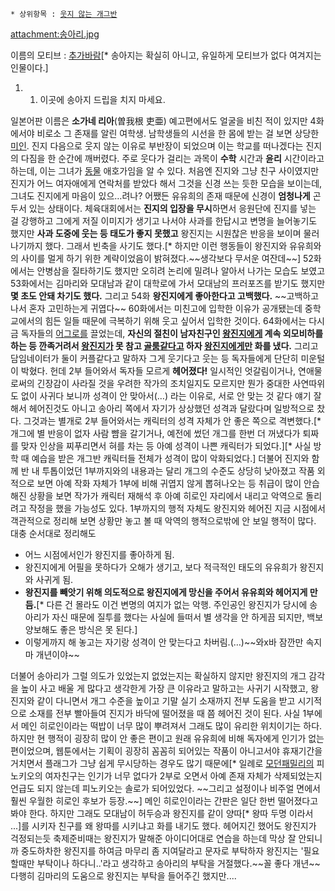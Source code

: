  * 상위항목 : [[웃지 않는 개그반]]

attachment:송아리.jpg

이름의 모티브 : [[추가바람]][* 송아지는 확실히 아니고, 유일하게 모티브가 없다 여겨지는 인물이다.]

## 이곳에 송아지 드립을 치지 마세요.
일본어판 이름은 '''소가네 리아'''(曽我根 吏亜)
예고편에서도 얼굴을 비친 적이 있지만 4화에서야 비로소 그 존재를 알린 여학생. 남학생들의 시선을 한 몸에 받는 걸 보면 상당한 [[미인]]. 진지 다음으로 웃지 않는 이유로 부반장이 되었으며 이는 학교를 떠나겠다는 진지의 다짐을 한 순간에 깨버렸다.
주로 웃다가 걸리는 과목이 '''수학''' 시간과 '''윤리''' 시간이라고 하는데, 이는 그녀가 [[동물]] 애호가임을 알 수 있다.
처음엔 진지와 그냥 친구 사이였지만 진지가 어느 여자애에게 연락처를 받았다 해서 그것을 신경 쓰는 듯한 모습을 보이는데, 그녀도 진지에게 마음이 있으…려나? 어쨌든 유유희의 존재 때문에 신경이 '''엄청나게''' 곤두서 있는 상태이다.
체육대회에서는 '''진지의 입장을 무시'''하면서 응원단에 진지를 넣는 걸 강행하고 그에게 저질 이미지가 생기고 나서야 사과를 한답시고 변명을 늘어놓기도 했지만 '''사과 도중에 웃는 등 태도가 좋지 못했고''' 왕진지는 시원찮은 반응을 보이며 물러나기까지 했다. 그래서 빈축을 사기도 했다.[* 하지만 이런 행동들이 왕진지와 유유희와의 사이를 멀게 하기 위한 계략이었음이 밝혀졌다.~~생각보다 무서운 여잔데~~]
52화에서는 안병삼을 질타하기도 했지만 오히려 논리에 밀려나 알아서 나가는 모습도 보였고 53화에서는 김마리와 모대남과 같이 대학로에 가서 모대남의 프러포즈를 받기도 했지만 '''몇 초도 안돼 차기도 했다.'''
그리고 54화 '''왕진지에게 좋아한다고 고백했다.''' ~~고백하고나서 혼자 고민하는게 귀엽다~~
60화에서는 미친고에 입학한 이유가 공개됐는데 중학교에서의 힘든 일들 때문에 극복하기 위해 웃고 싶어서 입학한 것이다.
64화에서는 다시금 독자들의 [[어그로]]를 끌었는데, '''자신의 절친이 남자친구인 [[왕진지]]에게 계속 외모비하를 하는 등 깐족거려서 [[왕진지]]가 못 참고 [[골룸]]같다고 하자 [[왕진지]]에게만 화를 냈다.''' 그리고 담임네이터가 둘이 커플같다고 말하자 그게 웃기다고 웃는 등 독자들에게 단단히 미운털이 박혔다.
헌데 2부 들어와서 독자들 모르게 '''헤어졌다!''' 일시적인 엇갈림이거나, 연애물로써의 긴장감이 사라질 것을 우려한 작가의 조치일지도 모르지만 뭔가 중대한 사연따위도 없이 사귀다 보니까 성격이 안 맞아서(…) 라는 이유로, 서로 안 맞는 것 같다 얘기 잘 해서 헤어진것도 아니고 송아리 쪽에서 자기가 상상했던 성격과 달랐다며 일방적으로 찼다.
그것과는 별개로 2부 들어와서는 캐릭터의 성격 자체가 안 좋은 쪽으로 격변했다.[* 개그에 별 반응이 없자 사람 뺨을 갈기거나, 예전에 썼던 개그를 한번 더 꺼냈다가 퇴짜를 맞자 인상을 찌푸리면서 혀를 차는 등 아예 성격이 나쁜 캐릭터가 되었다.][* 사실 방학 때 예습을 받은 개그반 캐릭터들 전체가 성격이 많이 악화되었다.] 더불어 진지와 함께 반 내 투톱이었던 1부까지와의 내용과는 달리 개그의 수준도 상당히 낮아졌고 작품 외적으로 보면 아예 작화 자체가 1부에 비해 귀엽지 않게 뽑혀나오는 등 취급이 많이 안습해진 상황을 보면 작가가 캐릭터 재해석 후 아예 히로인 자리에서 내리고 악역으로 돌리려고 작정을 했을 가능성도 있다.
1부까지의 행적 자체도 왕진지와 헤어진 지금 시점에서 객관적으로 정리해 보면 상황만 놓고 볼 때 악역의 행적으로밖에 안 보일 행적이 많다. 대충 순서대로 정리해도
* 어느 시점에서인가 왕진지를 좋아하게 됨.
* 왕진지에게 어필을 못하다가 오해가 생기고, 보다 적극적인 태도의 유유희가 왕진지와 사귀게 됨.
* '''왕진지를 빼앗기 위해 의도적으로 왕진지에게 망신을 주어서 유유희와 헤어지게 만듬.'''[* 다른 건 몰라도 이건 변명의 여지가 없는 악행. 주인공인 왕진지가 당시에 송아리가 자신 때문에 질투를 했다는 사실에 들떠서 별 생각을 안 하게끔 되지만, 백보 양보해도 좋은 방식은 못 된다.]
* 이렇게까지 해 놓고는 자기랑 성격이 안 맞는다고 차버림.(…)~~와x바 잠깐만 속지마 개년이야~~
더불어 송아리가 그럴 의도가 있었는지 없었는지는 확실하지 않지만 왕진지의 개그 감각을 높이 사고 배울 게 많다고 생각한게 가장 큰 이유라고 말하고는 사귀기 시작했고, 왕진지와 같이 다니면서 개그 수준을 높이고 기말 실기 소재까지 전부 도움을 받고 시기적으로 소재를 전부 빨아들여 진지가 바닥에 떨어졌을 때 쯤 헤어진 것이 된다.
사실 1부에서 메인 히로인이라는 떡밥이 너무 많이 뿌려져서 그래도 많이 유리한 위치이기는 하다. 하지만 현 행적이 굉장히 많이 안 좋은 편이고 원래 유유희에 비해 독자에게 인기가 없는 편이었으며, 웹툰에서는 기획이 굉장히 꼼꼼히 되어있는 작품이 아니고서야 휴재기간을 거치면서 플래그가 그냥 쉽게 무시당하는 경우도 많기 때문에[* 일례로 [[모던패밀리]]의 피노키오의 여자친구는 인기가 너무 없다가 2부로 오면서 아예 존재 자체가 삭제되었는지 언급도 되지 않는데 피노키오는 솔로가 되어있었다. ~~그리고 설정이나 비주얼 면에서 훨씬 우월한 히로인 후보가 등장.~~] 메인 히로인이라는 간판은 일단 한번 떨어졌다고 봐야 한다. 하지만 그래도 모대남이 허두승과 왕진지를 같이 양따[* 왕따 두명 이라서 ...]를 시키자 친구를 왜 왕따를 시키냐고 화를 내기도 했다.
헤어지긴 했어도 왕진지가 걱정되는듯
축제준비때는 왕진지가 말해준 아이디어대로 연습을 하는데 막상 잘 안되니까 중도하차한 왕진지를 하여금 마무리 좀 지여달라고 문자로 부탁하자 왕진지는 '필요할때만 부탁이나 하다니..'라고 생각하고 송아리의 부탁을 거절했다.~~꼴 좋다 개년~~
다행히 김마리의 도움으로 왕진지는 부탁을 들어주긴 했지만....
